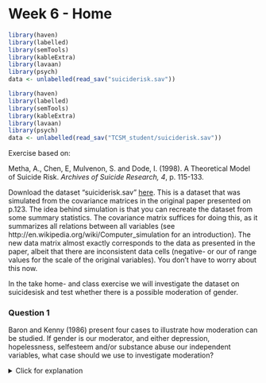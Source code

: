 # Week 6 - Home

```r
library(haven)
library(labelled)
library(semTools)
library(kableExtra)
library(lavaan)
library(psych)
data <- unlabelled(read_sav("suiciderisk.sav"))
```
```r
library(haven)
library(labelled)
library(semTools)
library(kableExtra)
library(lavaan)
library(psych)
data <- unlabelled(read_sav("TCSM_student/suiciderisk.sav"))
```

Exercise based on: 

Metha, A., Chen, E, Mulvenon, S. and Dode, I. (1998). A Theoretical Model of Suicide Risk. *Archives of Suicide Research, 4*, p.  115-133.

Download the dataset “suiciderisk.sav”  [here](https://github.com/cjvanlissa/TCSM_student). This is a dataset that was simulated from the covariance matrices in the original paper presented on p.123. The idea behind simulation is that you can recreate the dataset from some summary statistics. The covariance matrix suffices for doing this, as it summarizes all relations between all variables (see http://en.wikipedia.org/wiki/Computer_simulation for an introduction).
The new data matrix almost exactly corresponds to the data as presented in the paper, albeit that there are inconsistent data cells (negative- or our of range values for the scale of the original variables). You don’t have to worry about this now.

In the take home- and class exercise we will investigate the dataset on suicidesisk and test whether there is a possible moderation of gender.

### Question 1

Baron and Kenny (1986) present four cases to illustrate how moderation can be studied. If gender is our moderator, and either depression, hopelessness, selfesteem and/or substance abuse our independent variables, what case should we use to investigate moderation?

<details>
  <summary>Click for explanation</summary>
Case 2: dichotomous moderator, continuous independent variables
\details

### Question 2

First, run bivariate correlations of all continuous independent variables with suicide risk. Do you think it is useful to investigate these predictors? What if one one the correlations is non-significant. Is it then still useful to study moderation?

*Note: You can obtain correlations using* `cor()` *or* `psych::corr.test()`

<details>
  <summary>Click for explanation</summary>
A basic correlation matrix for the first 5 variables:

```r
cor(data[, 1:5])
```

A correlation table with p-values can be obtained using the `psych::corr.test()` function:

```r
library(psych)
corr.test(data[, 1:5])
```
Yes, correlations are similar to those in paper, and are all significant. Even when correlations are n.s., it is still useful to investigate moderation: there might be a suppression effect
\details
 
### Question 3

Examine the relationships between suicide risk and the four continuous predictors visually. What do you think about the relations?

<details>
  <summary>Click for explanation</summary>

#### A psych solution

The package `psych' contains a function to help us visually check assumptions, such as linearity:

```r
pairs.panels(data[, 1:5], 
             density = TRUE, # show density plots
             ellipses = TRUE # show correlation ellipses
             )
```

#### Ggplot to build plots

In this case, psych is easier. But generally, we can make any plot we want using `ggplot2`. In ggplot, we add one plot element at a time. Here is an example for one variable:

```r
library(ggplot2)
ggplot(data, aes(x = subabuse, y = suirisk)) +
  geom_point() +  # Add scatter
  geom_smooth() + # Add smooth trend
  theme_bw()      # Add black/white theme
```

You could also add a linear trend line:

```r
ggplot(data, aes(x = subabuse, y = suirisk)) +
  geom_point() +  # Add scatter
  geom_smooth() + # Add smooth trend
  theme_bw() +    # Add black/white theme
  # Add linear trend line (without confidence bound and red in color)
  geom_smooth(method = "lm", color = "red", se = FALSE)
```

This seems linear; you can check the other variables!
\details
 	 
### Question 4

Build the scatterplots again, but now map participants' gender to the colour of the dots and smooth line. Do your conclusions differ from question 3?

<details>
  <summary>Click for explanation</summary>

#### A psych solution

Again, `psych` has a standard solution for this situation:

```r
pairs.panels(data[, 1:5], bg = c("red", "blue")[data$gender], pch = 21)
```        

In ggplot, we can make the plots more detailed. We can map gender to the color of the dots and smooth line using `aes(colour = gender)`:

```r
ggplot(data, aes(x = subabuse, y = suirisk, colour = gender)) +
  geom_point() +  # Add scatter
  geom_smooth() + # Add smooth trend
  theme_bw()      # Add black/white theme
```

This seems linear; you can check the other variables! There are also some differences by gender, in range and steepness.
\details


### Question 5

Baron and Kenny (1986) note the correlational method (as we just used) has two serious deficiencies. We can investigate only one of them. Which? Please investigate whether this potential problem exists for the moderator gender.

*Note: Use* `psych::describeBy()` *or* `car::leveneTest`

<details>
  <summary>Click for explanation</summary>

The variances might not be equal for all levels of gender. We can do a preliminary investigation using `describeBy`; a version of the `describe` that splits the data by group.

```r
library(psych)
describeBy(data[, 1:5], group = data$gender)
```
```r
library(psych)
print(describeBy(data[, 1:5], group = data$gender))
```

The variances turn out to be roughly the same for most variables, but there is a large difference in the variance of nartotic substance use. Let's apply Levene's test, which lives in the `car` package:

```r
library(car)
leveneTest(y = data$subabuse, group = data$gender)
```

If we want a Levene's test for all five continuous variables, it can be helpful to **apply** the function to the 5 columns of data. The function `lapply()` applies a second function (`leveneTest()`) to every element of a list; in this case - the five columns. The argument `group` stays the same for each variable:

```r
lapply(data[1:5], leveneTest, group = data$gender)
```
\details

### Question 6

Baron and Kenny also state how this problem might be resolved by looking at regression coefficients. Run a multiple regression model, with suicide risk as dependent variable, and all 4 independent variables as predictors. Run this model separately for both genders. Do you find any differences in the regression coefficients? (unstandardized)

<details>
  <summary>Click for explanation</summary>
```r
 # In the lm() function, ~ . means: use all predictors
summary(lm(suirisk ~ ., data = data[data$gender == "females", 1:5]))
summary(lm(suirisk ~ ., data = data[data$gender == "males", 1:5]))
```
A small difference for substance use (.12 males, .06 females) and depression (.05 females, .115 males)? Other than that, they are similar.

\details

### Question 7

What do you think, does it make sense to study the moderating role of gender in a model that explains suicide risk?

<details>
  <summary>Click for explanation</summary>
Yes, all assumptions hold, so fine to do it.
\details

### Question 8

One way to study moderation (and this is something you might have done in an earlier statistics course), is to compute interaction terms of the moderator variable with the independent variables. R does this automatically, if you use the multiplication symbol `*` in your regression equation. 

Run a hierarchical regression analysis: Build two regression models, and include all independent variables and gender in the first model, and add the interaction terms in the second model. Then, compare the fit of the two models using `anova()` Do you find that the interaction variables explain part of the variance in suicide risk over and above that of the independent variables?


<details>
  <summary>Click for explanation</summary>
```r
reg_1 <- lm(suirisk ~ ., data)
summary(reg_1)
reg_2 <- lm(suirisk ~ gender * subabuse + gender * hopeless + gender * selfesteem + gender * depression, data)
summary(reg_2)

anova(reg_1, reg_2)
```
R2 goes from .20 to .22, so small difference. This difference is significant. The only significant interaction effect is gendermales:depression.

\details

### Question 9

Build a basic regression model in lavaan, see the figure below. You have built this model before. Compare your lavaan results to your earlier findings. What do you conclude?

![](week6home1.png)

<details>
  <summary>Click for explanation</summary>
  
```r
library(lavaan)
model <- "suirisk ~ subabuse + hopeless + selfesteem + depression + gender"
fit <- sem(model, data)
summary(fit)

library(semPlot)
semPaths(fit, whatLabels = "est", rotation = 2)
```

Same results, except for a small difference in the standard errors, that results from the fact we use Ordinary Least Squares (OLS)-estimation in R and Maximum Likelihood (ML) in lavaan. Apart from that, we can also estimate the correlations/covariances between the independent variables in lavaan, that we cannot estimate in R.
\details 

### Question 10

Do you have any idea why we find a Chi-square value of exactly 0.0?

<details>
  <summary>Click for explanation</summary>
There are no degrees of freedom (the model is identical to the saturated model) left. This means we want to estimate as many paths as there are sample moments. So, all covariances between variables are accounted for in the model, and there is no room for any deviation between our “model” and the data.
\details

### Question 11

Mehta et al (1998) state that the theory of suicide risk is more complicated than we so far modeled using regression models. The effects of self-esteem and depression are mediated through hopelessness, while depression also explains self-esteem. On page 117-118 they summarize their expectations about the effects in 6 hypotheses (H1 and H2a-e). Build a mediation model in lavaan based on these hypotheses. Leave gender out of the model for now. 

Run the model, and see whether the model fits by looking at the Chi-square(df), it’s p-value, CFI and RMSEA. In case your model does not fit, can you make it fit the data by making an alteration to the model? Note that your Chi-square values might differ slightly from those presented by Mehta et al (1998), because of data simulation procedures.

<details>
  <summary>Click for explanation</summary>
The model fits when a covariance is added between substance use and depression (see figure 1 in the article). Then, Chi-square(3) =9.4, p=.025 CFI=.992, RMSEA=.064. This is probably what Mehta et al. (1998) did as well, without showing us.
  
```r
model <- "
suirisk ~ hopeless + depression + subabuse
hopeless ~ depression + selfesteem
selfesteem ~ depression
subabuse ~~ depression
"

fit <- sem(model, data)
summary(fit, fit.measures = TRUE)
semPaths(fit, whatLabels = "est", rotation = 2)
```
\details
